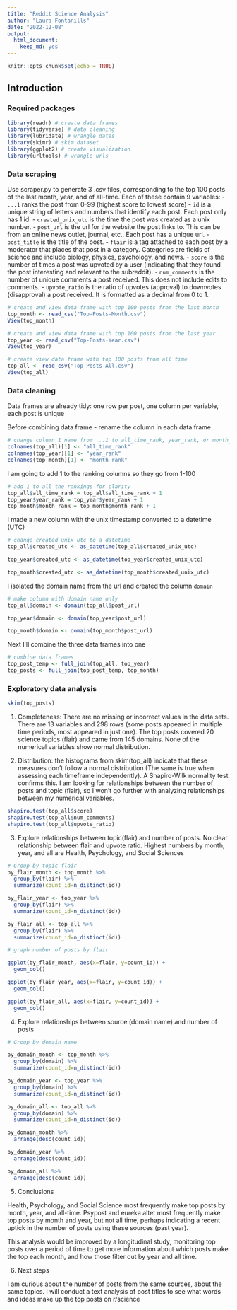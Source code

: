 ```yaml
---
title: "Reddit Science Analysis"
author: "Laura Fontanills"
date: "2022-12-08"
output: 
  html_document: 
    keep_md: yes
---
```


```r
knitr::opts_chunk$set(echo = TRUE)
```

## Introduction

### Required packages

```r
library(readr) # create data frames
library(tidyverse) # data cleaning
library(lubridate) # wrangle dates
library(skimr) # skim dataset
library(ggplot2) # create visualization
library(urltools) # wrangle urls
```

### Data scraping

Use scraper.py to generate 3 .csv files, corresponding to the top 100 posts of the last month, year, and of all-time. Each of these contain 9 variables:
- `...1` ranks the post from 0-99 (highest score to lowest score)
- `id` is a unique string of letters and numbers that identify each post. Each post only has 1 id.
- `created_unix_utc` is the time the post was created as a unix number.
- `post_url` is the url for the website the post links to. This can be from an online news outlet, journal, etc.. Each post has a unique url.
- `post_title` is the title of the post.
- `flair` is a tag attached to each post by a moderator that places that post in a category. Categories are fields of science and include biology, physics, psychology, and news.
- `score` is the number of times a post was upvoted by a user (indicating that they found the post interesting and relevant to the subreddit).
- `num_comments` is the number of unique comments a post received. This does not include edits to comments.
- `upvote_ratio` is the ratio of upvotes (approval) to downvotes (disapproval) a post received. It is formatted as a decimal from 0 to 1.

```r
# create and view data frame with top 100 posts from the last month
top_month <- read_csv("Top-Posts-Month.csv")
View(top_month)

# create and view data frame with top 100 posts from the last year
top_year <- read_csv("Top-Posts-Year.csv")
View(top_year)

# create view data frame with top 100 posts from all time
top_all <- read_csv("Top-Posts-All.csv")
View(top_all)
```

### Data cleaning

Data frames are already tidy: one row per post, one column per variable, each post is unique

Before combining data frame - rename the column in each data frame 
```r
# change column 1 name from ...1 to all_time_rank, year_rank, or month_rank
colnames(top_all)[1] <- "all_time_rank"
colnames(top_year)[1] <- "year_rank"
colnames(top_month)[1] <- "month_rank"
```


I am going to add 1 to the ranking columns so they go from 1-100
```r
# add 1 to all the rankings for clarity
top_all$all_time_rank = top_all$all_time_rank + 1
top_year$year_rank = top_year$year_rank + 1
top_month$month_rank = top_month$month_rank + 1
```

I made a new column with the unix timestamp converted to a datetime (UTC)

```r
# change created_unix_utc to a datetime
top_all$created_utc <- as_datetime(top_all$created_unix_utc)

top_year$created_utc <- as_datetime(top_year$created_unix_utc)

top_month$created_utc <- as_datetime(top_month$created_unix_utc)
```

I isolated the domain name from the url and created the column `domain`
```r
# make column with domain name only
top_all$domain <- domain(top_all$post_url)

top_year$domain <- domain(top_year$post_url)

top_month$domain <- domain(top_month$post_url)
```


Next I'll combine the three data frames into one
```r
# combine data frames
top_post_temp <- full_join(top_all, top_year)
top_posts <- full_join(top_post_temp, top_month)
```

### Exploratory data analysis

```r
skim(top_posts)
```
1. Completeness: There are no missing or incorrect values in the data sets. There are 13 variables and 298 rows (some posts appeared in multiple time periods, most appeared in just one). The top posts covered 20 science topics (flair) and came from 145 domains. None of the numerical variables show normal distribution. 

2. Distribution: the histograms from skim(top_all) indicate that these measures don't follow a normal distribution (The same is true when assessing each timeframe independently). A Shapiro-Wilk normality test confirms this. I am looking for relationships between the number of posts and topic (flair), so I won't go further with analyzing relationships between my numerical variables.

```r
shapiro.test(top_all$score)
shapiro.test(top_all$num_comments)
shapiro.test(top_all$upvote_ratio)
```

3. Explore relationships between topic(flair) and number of posts. No clear relationship between flair and upvote ratio. Highest numbers by month, year, and all are Health, Psychology, and Social Sciences

```r
# Group by topic flair
by_flair_month <- top_month %>% 
  group_by(flair) %>% 
  summarize(count_id=n_distinct(id))

by_flair_year <- top_year %>% 
  group_by(flair) %>% 
  summarize(count_id=n_distinct(id))

by_flair_all <- top_all %>% 
  group_by(flair) %>% 
  summarize(count_id=n_distinct(id))

# graph number of posts by flair

ggplot(by_flair_month, aes(x=flair, y=count_id)) +
  geom_col()

ggplot(by_flair_year, aes(x=flair, y=count_id)) +
  geom_col()

ggplot(by_flair_all, aes(x=flair, y=count_id)) +
  geom_col()

```

4. Explore relationships between source (domain name) and number of posts

```r
# Group by domain name

by_domain_month <- top_month %>% 
  group_by(domain) %>% 
  summarize(count_id=n_distinct(id))

by_domain_year <- top_year %>% 
  group_by(domain) %>% 
  summarize(count_id=n_distinct(id))

by_domain_all <- top_all %>% 
  group_by(domain) %>% 
  summarize(count_id=n_distinct(id))

by_domain_month %>% 
  arrange(desc(count_id))

by_domain_year %>% 
  arrange(desc(count_id))

by_domain_all %>% 
  arrange(desc(count_id))
```

5. Conclusions

Health, Psychology, and Social Science most frequently make top posts by month, year, and all-time. Psypost and eureka altet most frequently make top posts by month and year, but not all time, perhaps indicating a recent uptick in the number of posts using these sources (past year). 

This analysis would be improved by a longitudinal study, monitoring top posts over a period of time to get more information about which posts make the top each month, and how those filter out by year and all time. 

6. Next steps

I am curious about the number of posts from the same sources, about the same topics. I will conduct a text analysis of post titles to see what words and ideas make up the top posts on r/science